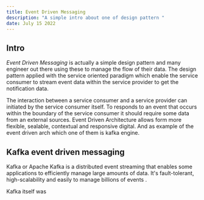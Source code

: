 ```yaml
---
title: Event Driven Messaging
description: "A simple intro about one of design pattern "
date: July 15 2022
---
```


## Intro
_Event Driven Messaging_ is actually a simple design pattern and many engineer out there using these to manage the flow of their data. The design pattern applied with the service oriented paradigm which enable the service consumer to stream event data within the service provider to get the notification data. 


The interaction between a service consumer and a service provider can initiated by the service consumer itself. To responds to an event that occurs within the boundary of the service consumer it should require some data from an external sources.
Event Driven Architecture allows form more flexible, sealable, contextual and responsive digital.
And as example of the event driven arch which one of them is kafka engine. 

## Kafka event driven messaging
Kafka or Apache Kafka is a distributed event streaming that enables some applications to efficiently manage large amounts of data. It's fault-tolerant, high-scalability and easily to manage billions of events .

Kafka itself was 


